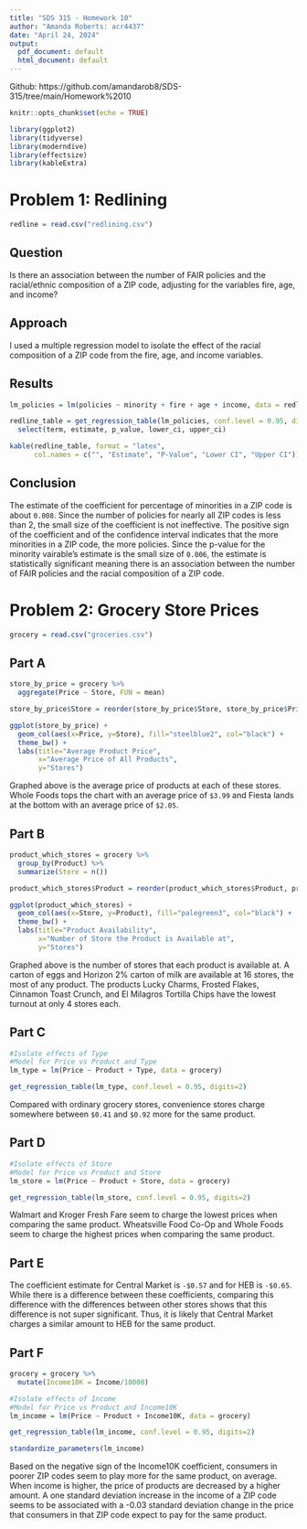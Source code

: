 ```yaml
---
title: "SDS 315 - Homework 10"
author: "Amanda Roberts: acr4437"
date: "April 24, 2024"
output:
  pdf_document: default
  html_document: default
---
```


Github: https://github.com/amandarob8/SDS-315/tree/main/Homework%2010

```r
knitr::opts_chunk$set(echo = TRUE)
```

```r
library(ggplot2)
library(tidyverse)
library(moderndive)
library(effectsize)
library(kableExtra)
```

# Problem 1: Redlining
```r
redline = read.csv("redlining.csv")
```


## Question
Is there an association between the number of FAIR policies and the racial/ethnic composition of a ZIP code, adjusting for the variables fire, age, and income?

## Approach
I used a multiple regression model to isolate the effect of the racial composition of a ZIP code from the fire, age, and income variables.


## Results
```r
lm_policies = lm(policies ~ minority + fire + age + income, data = redline)

redline_table = get_regression_table(lm_policies, conf.level = 0.95, digits=4) %>%
  select(term, estimate, p_value, lower_ci, upper_ci)

kable(redline_table, format = "latex",
      col.names = c("", "Estimate", "P-Value", "Lower CI", "Upper CI"))
```

## Conclusion
The estimate of the coefficient for percentage of minorities in a ZIP code is about `0.008`. Since the number of policies for nearly all ZIP codes is less than 2, the small size of the coefficient is not ineffective. The positive sign of the coefficient and of the confidence interval indicates that the more minorities in a ZIP code, the more policies. Since the p-value for the minority vairable's estimate is the small size of `0.006`, the estimate is statistically significant meaning there is an association between the number of FAIR policies and the racial composition of a ZIP code. 


\newpage

# Problem 2: Grocery Store Prices
```r
grocery = read.csv("groceries.csv")
```


## Part A
```r
store_by_price = grocery %>% 
  aggregate(Price ~ Store, FUN = mean)

store_by_price$Store = reorder(store_by_price$Store, store_by_price$Price)

ggplot(store_by_price) + 
  geom_col(aes(x=Price, y=Store), fill="steelblue2", col="black") +
  theme_bw() +
  labs(title="Average Product Price",
       x="Average Price of All Products",
       y="Stores")
```

Graphed above is the average price of products at each of these stores. Whole Foods tops the chart with an average price of `$3.99` and Fiesta lands at the bottom with an average price of `$2.05`.


## Part B
```r
product_which_stores = grocery %>% 
  group_by(Product) %>%
  summarize(Store = n())

product_which_stores$Product = reorder(product_which_stores$Product, product_which_stores$Store)

ggplot(product_which_stores) + 
  geom_col(aes(x=Store, y=Product), fill="palegreen3", col="black") +
  theme_bw() +
  labs(title="Product Availability",
       x="Number of Store the Product is Available at",
       y="Stores")
```

Graphed above is the number of stores that each product is available at. A carton of eggs and Horizon 2% carton of milk are available at 16 stores, the most of any product. The products Lucky Charms, Frosted Flakes, Cinnamon Toast Crunch, and El Milagros Tortilla Chips have the lowest turnout at only 4 stores each.

## Part C

```r
#Isolate effects of Type
#Model for Price vs Product and Type
lm_type = lm(Price ~ Product + Type, data = grocery)

get_regression_table(lm_type, conf.level = 0.95, digits=2)
```

Compared with ordinary grocery stores, convenience stores charge somewhere between `$0.41` and `$0.92` more for the same product.
\newpage

## Part D

```r
#Isolate effects of Store
#Model for Price vs Product and Store
lm_store = lm(Price ~ Product + Store, data = grocery)

get_regression_table(lm_store, conf.level = 0.95, digits=2)
```

Walmart and Kroger Fresh Fare seem to charge the lowest prices when comparing the same product. Wheatsville Food Co-Op and Whole Foods seem to charge the highest prices when comparing the same product.


## Part E
The coefficient estimate for Central Market is `-$0.57` and for HEB is `-$0.65`. While there is a difference between these coefficients, comparing this difference with the differences between other stores shows that this difference is not super significant. Thus, it is likely that Central Market charges a similar amount to HEB for the same product.


## Part F
```r
grocery = grocery %>% 
  mutate(Income10K = Income/10000)

#Isolate effects of Income
#Model for Price vs Product and Income10K
lm_income = lm(Price ~ Product + Income10K, data = grocery)

get_regression_table(lm_income, conf.level = 0.95, digits=2)

standardize_parameters(lm_income)

```

Based on the negative sign of the Income10K coefficient, consumers in poorer ZIP codes seem to play more for the same product, on average. When income is higher, the price of products are decreased by a higher amount. A one standard deviation increase in the income of a ZIP code seems to be associated with a -0.03 standard deviation change in the price that consumers in that ZIP code expect to pay for the same product.